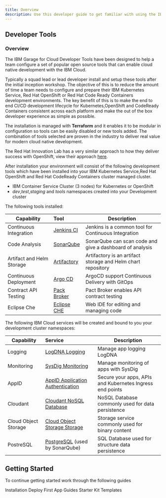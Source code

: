 ```yaml
---
title: Overview
description: Use this developer guide to get familiar with using the IBM Garage for Cloud Developer tools
---
```


## Developer Tools

### Overview

The IBM Garage for Cloud Developer Tools have been designed to help a team configure a set of popular open source tools that can enable
cloud native development with the IBM Cloud.

Typically a squad lead or lead developer install and setup these tools after the initial inception workshop.
The objective of this is to reduce the amount of time a team needs to configure and
prepare their IBM Kubernetes Service, Red Hat OpenShift or Red Hat Code Ready Containers development environments.
The key benefit of this is to make the end to end CI/CD development lifecycle for Kubernetes,OpenShift and CodeReady Containers
consistent across each platform and make the out of the box developer experience as simple as possible.

The installation is managed with **Terraform** and it enables it to be modular in configuration
so tools can be easily disabled or new tools added. The combination of tools selected are proven in the
industry to deliver real value for modern cloud native development.

The Red Hat Innovation Lab has a very similar approach to how they deliver success with OpenShift, view their approach [here](https://github.com/rht-labs/labs-ci-cd).

After installation your environment will consist of the following development tools which have been installed into your IBM Kubernetes Service,Red Hat OpenShift and Red Hat CodeReady Containers cluster managed cluster.

- IBM Container Service Cluster (3 nodes) for Kubernetes or OpenShift
- *dev*,*test*,*staging* and *tools* namespaces created into your Development cluster

The following tools installed:

| Capability                | Tool                                            |Description |
| -----------------------   |:--------------                                  |------------|
| Continuous Integration    | [Jenkins CI](https://jenkins.io/)               | Jenkins is a common tool for Continuous Integration   |
| Code Analysis             | [SonarQube](https://www.sonarqube.org/)         | SonarQube can scan code and give a dashboard of analysis |
| Artifact and Helm Storage | [Artifactory](https://jfrog.com/open-source/)   | Artifactory is an artifact storage and Helm chart repository  |
| Continuous Deployment     | [Argo CD](https://argoproj.github.io/argo-cd/)  | ArgoCD support Continuous Delivery with GitOps |
| Contract API Testing      | [Pack Broker](https://docs.pact.io/)            | Pact Broker enables API contract testing |
| Eclipse Che               | [Eclipse CHE](https://www.eclipse.org/che/)     | Web IDE for editing and managing code |

The following IBM Cloud services will be created and bound to you your development cluster namespaces:

| Capability                | Service        |Description |
| -----------------------   |:-------------- |------------|
| Logging                   | [LogDNA Logging](https://cloud.ibm.com/docs/services/Log-Analysis-with-LogDNA?topic=LogDNA-getting-started)  | Manage app logging LogDNA  |
| Monitoring                | [SysDig Monitoring](https://cloud.ibm.com/docs/services/Monitoring-with-Sysdig?topic=Sysdig-getting-started) | Manage monitoring of apps with SysDig |
| AppID                     | [AppID Application Authentication](https://cloud.ibm.com/docs/services/appid?topic=appid-service-access-management) | Secure your apps, APIs and Kubernetes Ingress end points |
| Cloudant                  | [Cloudant NoSQL Database](https://cloud.ibm.com/docs/services/Cloudant?topic=cloudant-getting-started) | NoSQL Database commonly used for data persistence |
| Cloud Object Storage      | [Cloud Object Storage Storage](https://cloud.ibm.com/docs/services/cloud-object-storage?topic=cloud-object-storage-getting-started) | Storage service commonly used for binary content |
| PostreSQL                 | [PostgreSQL](https://cloud.ibm.com/docs/services/databases-for-postgresql?topic=databases-for-postgresql-about) (used by SonarQube) | SQL Database used for structure data persistence |

## Getting Started

To continue getting started work through the following guides

<AnchorLinks>
  <AnchorLink to="../installation/overview">Installation</AnchorLink>
  <AnchorLink to="../getting-started/deploy-app">Deploy First App</AnchorLink>
  <AnchorLink to="../guides/overview">Guides</AnchorLink>
  <AnchorLink to="../starterkits/overview">Starter Kit Templates</AnchorLink>

</AnchorLinks>
